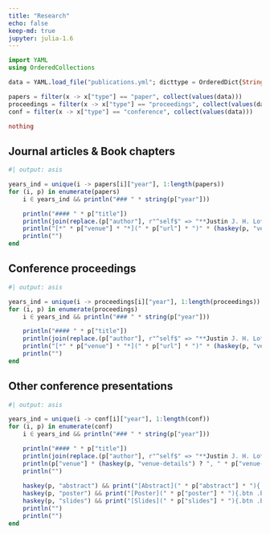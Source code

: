 ```yaml
---
title: "Research"
echo: false
keep-md: true
jupyter: julia-1.6
---
```


```julia
import YAML
using OrderedCollections

data = YAML.load_file("publications.yml"; dicttype = OrderedDict{String, Any})

papers = filter(x -> x["type"] == "paper", collect(values(data)))
proceedings = filter(x -> x["type"] == "proceedings", collect(values(data)))
conf = filter(x -> x["type"] == "conference", collect(values(data)))

nothing
```

## Journal articles & Book chapters

```julia
#| output: asis

years_ind = unique(i -> papers[i]["year"], 1:length(papers))
for (i, p) in enumerate(papers)
    i ∈ years_ind && println("### " * string(p["year"])) 

    println("#### " * p["title"])
    println(join(replace.(p["author"], r"^self$" => "**Justin J. H. Lo**"), ", ") * "  ")
    println("[*" * p["venue"] * "*](" * p["url"] * ")" * (haskey(p, "venue-details") ? ", " * p["venue-details"] : ""))
    println("")
end
```

## Conference proceedings

```julia
#| output: asis

years_ind = unique(i -> proceedings[i]["year"], 1:length(proceedings))
for (i, p) in enumerate(proceedings)
    i ∈ years_ind && println("### " * string(p["year"]))

    println("#### " * p["title"])
    println(join(replace.(p["author"], r"^self$" => "**Justin J. H. Lo**"), ", ") * "  ")
    println("[*" * p["venue"] * "*](" * p["url"] * ")" * (haskey(p, "venue-details") ? ", " * p["venue-details"] : ""))
    println("")
end
```

## Other conference presentations

```julia
#| output: asis

years_ind = unique(i -> conf[i]["year"], 1:length(conf))
for (i, p) in enumerate(conf)
    i ∈ years_ind && println("### " * string(p["year"]))

    println("#### " * p["title"])
    println(join(replace.(p["author"], r"^self$" => "**Justin J. H. Lo**"), ", ") * "  ")
    println(p["venue"] * (haskey(p, "venue-details") ? ", " * p["venue-details"] : ""))
    println("")
    
    haskey(p, "abstract") && print("[Abstract](" * p["abstract"] * "){.btn .btn-outline-primary .mx-1}")
    haskey(p, "poster") && print("[Poster](" * p["poster"] * "){.btn .btn-outline-info}")
    haskey(p, "slides") && print("[Slides](" * p["slides"] * "){.btn .btn-outline-warning}")
    println("")
    println("")
end
```